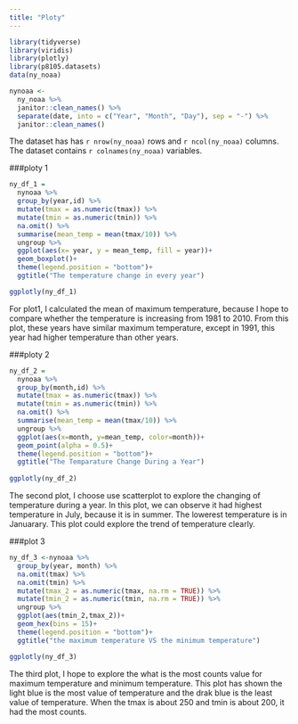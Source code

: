 ```yaml
---
title: "Ploty"
---
```


```r
library(tidyverse)
library(viridis)
library(plotly)
library(p8105.datasets)
data(ny_noaa)
```

```r
nynoaa <- 
  ny_noaa %>% 
  janitor::clean_names() %>%
  separate(date, into = c("Year", "Month", "Day"), sep = "-") %>% 
  janitor::clean_names() 

```
The dataset has has `r nrow(ny_noaa)` rows and `r ncol(ny_noaa)` columns. The dataset contains `r colnames(ny_noaa)` variables.


###ploty 1
```r
ny_df_1 =
  nynoaa %>% 
  group_by(year,id) %>% 
  mutate(tmax = as.numeric(tmax)) %>% 
  mutate(tmin = as.numeric(tmin)) %>% 
  na.omit() %>% 
  summarise(mean_temp = mean(tmax/10)) %>% 
  ungroup %>% 
  ggplot(aes(x= year, y = mean_temp, fill = year))+
  geom_boxplot()+
  theme(legend.position = "bottom")+
  ggtitle("The temperature change in every year")

ggplotly(ny_df_1)


```

For plot1, I calculated the mean of maximum temperature, because I hope to compare whether the temperature is increasing from 1981 to 2010. From this plot, these years have similar maximum temperature, except in 1991, this year had higher temperature than other years.


###ploty 2
```r
ny_df_2 =
  nynoaa %>% 
  group_by(month,id) %>% 
  mutate(tmax = as.numeric(tmax)) %>% 
  mutate(tmin = as.numeric(tmin)) %>% 
  na.omit() %>% 
  summarise(mean_temp = mean(tmax/10)) %>% 
  ungroup %>% 
  ggplot(aes(x=month, y=mean_temp, color=month))+
  geom_point(alpha = 0.5)+
  theme(legend.position = "bottom")+
  ggtitle("The Temparature Change During a Year")
  
ggplotly(ny_df_2)

```
The second plot, I choose use scatterplot to explore the changing of temperature during a year. In this plot, we can observe it had highest temperature in July, because it is in summer. The lowerest temperature is in Januarary. This plot could explore the trend of temperature clearly. 


###plot 3
```r
ny_df_3 <-nynoaa %>% 
  group_by(year, month) %>% 
  na.omit(tmax) %>% 
  na.omit(tmin) %>% 
  mutate(tmax_2 = as.numeric(tmax, na.rm = TRUE)) %>% 
  mutate(tmin_2 = as.numeric(tmin, na.rm = TRUE)) %>%
  ungroup %>% 
  ggplot(aes(tmin_2,tmax_2))+
  geom_hex(bins = 15)+
  theme(legend.position = "bottom")+
  ggtitle("the maximum temperature VS the minimum temperature")

ggplotly(ny_df_3)
```
The third plot, I hope to explore the what is the most counts value for maximum temperature and minimum temperature. This plot has shown the light blue is the most value of temperature and the drak blue is the least value of temperature. When the tmax is about 250 and tmin is about 200, it had the most counts. 